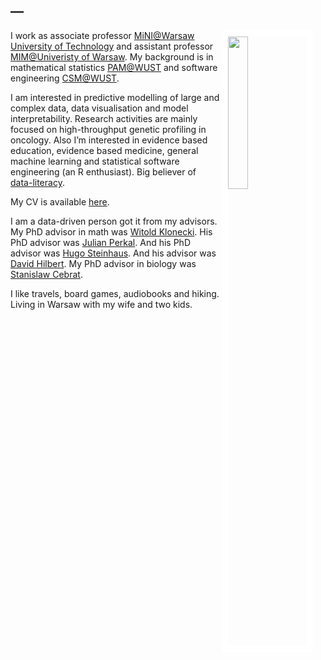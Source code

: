 ---
---

<link rel="stylesheet" href="styles.css" type="text/css">

<img src="images/przemek7.jpg" style="width:25%; border:10px solid white; margin-right: 20px" align="right">

I work as associate professor [MiNI@Warsaw University of Technology](http://mini.pw.edu.pl) and assistant professor [MIM@Univeristy of Warsaw](http://mimuw.edu.pl). My background is in mathematical statistics [PAM@WUST](http://wmat.pwr.edu.pl/en/) and software engineering [CSM@WUST](http://wiz.pwr.edu.pl/en/).

I am interested in predictive modelling of large and complex data, data visualisation and model interpretability.
Research activities are mainly focused on high-throughput genetic profiling in oncology. 
Also I'm interested in evidence based education, evidence based medicine, general machine learning and statistical software engineering (an R enthusiast).
Big believer of [data-literacy](http://betabit.wiki).

My CV is available [here](http://biecek.pl/CV).

I am a data-driven person got it from my advisors. My PhD advisor in math was [Witold Klonecki](http://www.ibspan.waw.pl/komisja.statystyki/wspomnienia/Klonecki.pdf). His PhD advisor was [Julian Perkal](https://pl.wikipedia.org/wiki/Julian_Perkal). And his PhD advisor was [Hugo Steinhaus](https://pl.wikipedia.org/wiki/Hugo_Steinhaus). And his advisor was [David Hilbert](https://en.wikipedia.org/wiki/David_Hilbert). My PhD advisor in biology was [Stanislaw Cebrat](https://pl.wikipedia.org/wiki/Stanis%C5%82aw_Cebrat).

I like travels, board games, audiobooks and hiking. Living in Warsaw with my wife and two kids.

